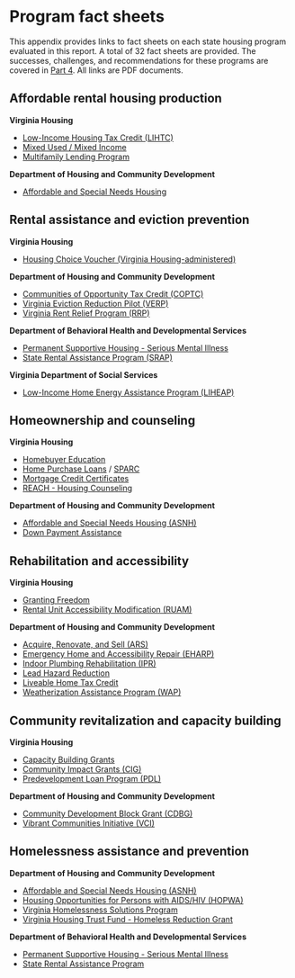 # Program fact sheets {#appendix-factsheets}

::: {.open data-latex=""}
This appendix provides links to fact sheets on each state housing program evaluated in this report. A total of 32 fact sheets are provided. The successes, challenges, and recommendations for these programs are covered in [Part 4](#part-4). All links are PDF documents.
:::

## Affordable rental housing production

**Virginia Housing**

* [Low-Income Housing Tax Credit (LIHTC)](http://www.hb854housingstudy.org/pdf/vh-lihtc.pdf)
* [Mixed Used / Mixed Income](http://www.hb854housingstudy.org/pdf/vh-conloan.pdf)
* [Multifamily Lending Program](http://www.hb854housingstudy.org/pdf/vh-conloan.pdf)

**Department of Housing and Community Development**

* [Affordable and Special Needs Housing](http://www.hb854housingstudy.org/pdf/dhcd-asnh.pdf)

## Rental assistance and eviction prevention

**Virginia Housing**

* [Housing Choice Voucher (Virginia Housing-administered)](http://www.hb854housingstudy.org/pdf/vh-hcv.pdf)

**Department of Housing and Community Development**

* [Communities of Opportunity Tax Credit (COPTC)](http://www.hb854housingstudy.org/pdf/dhcd-coptc.pdf)
* [Virginia Eviction Reduction Pilot (VERP)](http://www.hb854housingstudy.org/pdf/dhcd-verp.pdf)
* [Virginia Rent Relief Program (RRP)](http://www.hb854housingstudy.org/pdf/dhcd-rrp.pdf)

**Department of Behavioral Health and Developmental Services**

* [Permanent Supportive Housing - Serious Mental Illness](http://www.hb854housingstudy.org/pdf/dbhds-psh.pdf)
* [State Rental Assistance Program (SRAP)](http://www.hb854housingstudy.org/pdf/dbhds-srap.pdf)

**Virginia Department of Social Services**

* [Low-Income Home Energy Assistance Program (LIHEAP)](http://www.hb854housingstudy.org/pdf/dss-liheap.pdf)

## Homeownership and counseling

**Virginia Housing**

* [Homebuyer Education](http://www.hb854housingstudy.org/pdf/vh-homebuyered.pdf)
* [Home Purchase Loans](http://www.hb854housingstudy.org/pdf/vh-homepurch.pdf) / [SPARC](http://www.hb854housingstudy.org/pdf/vh-sparc.pdf)
* [Mortgage Credit Certificates](http://www.hb854housingstudy.org/pdf/vh-mcc.pdf)
* [REACH - Housing Counseling](http://www.hb854housingstudy.org/pdf/vh-reach.pdf)

**Department of Housing and Community Development**

* [Affordable and Special Needs Housing (ASNH)](http://www.hb854housingstudy.org/pdf/dhcd-asnh.pdf)
* [Down Payment Assistance](http://www.hb854housingstudy.org/pdf/dhcd-dpa.pdf)

## Rehabilitation and accessibility

**Virginia Housing**

* [Granting Freedom](http://www.hb854housingstudy.org/pdf/vh-gfree.pdf)
* [Rental Unit Accessibility Modification (RUAM)](http://www.hb854housingstudy.org/pdf/vh-ruam.pdf)

**Department of Housing and Community Development**

* [Acquire, Renovate, and Sell (ARS)](http://www.hb854housingstudy.org/pdf/dhcd-ars.pdf)
* [Emergency Home and Accessibility Repair (EHARP)](http://www.hb854housingstudy.org/pdf/dhcd-eharp.pdf)
* [Indoor Plumbing Rehabilitation (IPR)](http://www.hb854housingstudy.org/pdf/dhcd-ipr.pdf)
* [Lead Hazard Reduction](http://www.hb854housingstudy.org/pdf/dhcd-lhr.pdf)
* [Liveable Home Tax Credit](http://www.hb854housingstudy.org/pdf/dhcd-lhtc.pdf)
* [Weatherization Assistance Program (WAP)](http://www.hb854housingstudy.org/pdf/dhcd-wap.pdf)

## Community revitalization and capacity building

**Virginia Housing**

* [Capacity Building Grants](http://www.hb854housingstudy.org/pdf/vh-capbuild.pdf)
* [Community Impact Grants (CIG)](http://www.hb854housingstudy.org/pdf/vh-cig.pdf)
* [Predevelopment Loan Program (PDL)](http://www.hb854housingstudy.org/pdf/vh-pdl.pdf)

**Department of Housing and Community Development**

* [Community Development Block Grant (CDBG)](http://www.hb854housingstudy.org/pdf/dhcd-cdbg.pdf)
* [Vibrant Communities Initiative (VCI)](http://www.hb854housingstudy.org/pdf/dhcd-vci.pdf)

## Homelessness assistance and prevention

**Department of Housing and Community Development**

* [Affordable and Special Needs Housing (ASNH)](http://www.hb854housingstudy.org/pdf/dhcd-asnh.pdf)
* [Housing Opportunities for Persons with AIDS/HIV (HOPWA)](http://www.hb854housingstudy.org/pdf/dhcd-hopwa.pdf)
* [Virginia Homelessness Solutions Program](http://www.hb854housingstudy.org/pdf/dhcd-vhsp.pdf)
* [Virginia Housing Trust Fund - Homeless Reduction Grant](http://www.hb854housingstudy.org/pdf/dhcd-htfhrg.pdf)

**Department of Behavioral Health and Developmental Services**

* [Permanent Supportive Housing - Serious Mental Illness](http://www.hb854housingstudy.org/pdf/dbhds-psh.pdf)
* [State Rental Assistance Program](http://www.hb854housingstudy.org/pdf/dbhds-srap.pdf)